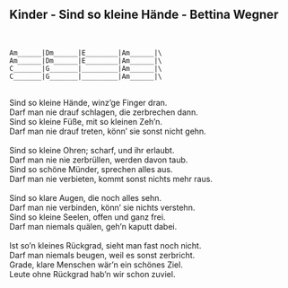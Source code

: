 ## Kinder - Sind so kleine Hände - Bettina Wegner
\
```{}
Am______|Dm______|E________|Am______|\
Am______|Dm______|E________|Am______|\
C_______|G_______|_________|Am______|\
C_______|G_______|_________|Am______|\
```
\
Sind so kleine Hände, winz’ge Finger dran.\
Darf man nie drauf schlagen, die zerbrechen dann.\
Sind so kleine Füße, mit so kleinen Zeh’n.\
Darf man nie drauf treten, könn’ sie sonst nicht gehn.\
\
Sind so kleine Ohren; scharf, und ihr erlaubt.\
Darf man nie nie zerbrüllen, werden davon taub.\
Sind so schöne Münder, sprechen alles aus.\
Darf man nie verbieten, kommt sonst nichts mehr raus.\
\
Sind so klare Augen, die noch alles sehn.\
Darf man nie verbinden, könn’ sie nichts verstehn.\
Sind so kleine Seelen, offen und ganz frei.\
Darf man niemals quälen, geh’n kaputt dabei.\
\
Ist so’n kleines Rückgrad, sieht man fast noch nicht.\
Darf man niemals beugen, weil es sonst zerbricht.\
Grade, klare Menschen wär’n ein schönes Ziel.\
Leute ohne Rückgrad hab’n wir schon zuviel.\
